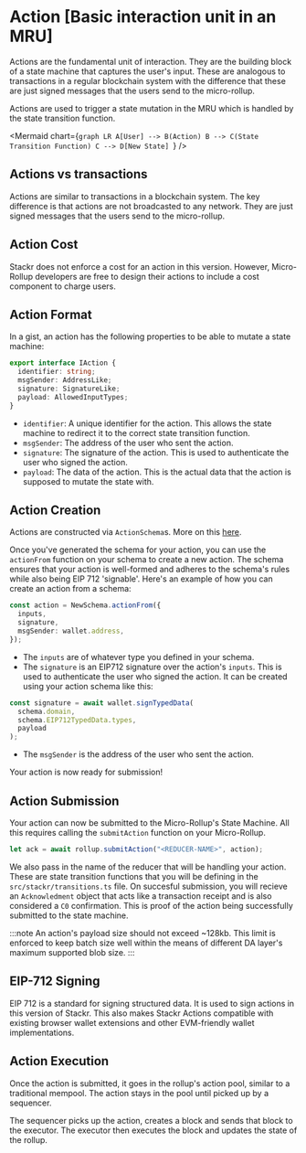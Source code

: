 
# Action [Basic interaction unit in an MRU]

Actions are the fundamental unit of interaction. They are the building block of a state machine that captures the user's input. These are analogous to transactions in a regular blockchain system with the difference that these are just signed messages that the users send to the micro-rollup.

Actions are used to trigger a state mutation in the MRU which is handled by the state transition function.

<Mermaid
  chart={`graph LR
    A[User] --> B(Action)
    B --> C(State Transition Function)
    C --> D[New State]
`}
/>

## Actions vs transactions

Actions are similar to transactions in a blockchain system. The key difference is that actions are not broadcasted to any network. They are just signed messages that the users send to the micro-rollup.

## Action Cost

Stackr does not enforce a cost for an action in this version.
However, Micro-Rollup developers are free to design their actions to include a cost component to charge users.

## Action Format

In a gist, an action has the following properties to be able to mutate a state machine:

```typescript
export interface IAction {
  identifier: string;
  msgSender: AddressLike;
  signature: SignatureLike;
  payload: AllowedInputTypes;
}
```

- `identifier`: A unique identifier for the action. This allows the state machine to redirect it to the correct state transition function.
- `msgSender`: The address of the user who sent the action.
- `signature`: The signature of the action. This is used to authenticate the user who signed the action.
- `payload`: The data of the action. This is the actual data that the action is supposed to mutate the state with.

## Action Creation

Actions are constructed via `ActionSchema`s. More on this [here](/build/framework/action/action-schema).

Once you've generated the schema for your action, you can use the `actionFrom` function on your schema to create a new action.
The schema ensures that your action is well-formed and adheres to the schema's rules while also being EIP 712 'signable'.
Here's an example of how you can create an action from a schema:

```typescript
const action = NewSchema.actionFrom({
  inputs,
  signature,
  msgSender: wallet.address,
});
```

- The `inputs` are of whatever type you defined in your schema.
- The `signature` is an EIP712 signature over the action's `inputs`. This is used to authenticate the user who signed the action.
  It can be created using your action schema like this:

```typescript
const signature = await wallet.signTypedData(
  schema.domain,
  schema.EIP712TypedData.types,
  payload
);
```

- The `msgSender` is the address of the user who sent the action.

Your action is now ready for submission!

## Action Submission

Your action can now be submitted to the Micro-Rollup's State Machine.
All this requires calling the `submitAction` function on your Micro-Rollup.

```typescript
let ack = await rollup.submitAction("<REDUCER-NAME>", action);
```

We also pass in the name of the reducer that will be handling your action.
These are state transition functions that you will be defining in the `src/stackr/transitions.ts` file.
On succesful submission, you will recieve an `Acknowledment` object that acts like a transaction receipt and is also considered a `C0` confirmation.
This is proof of the action being successfully submitted to the state machine.

:::note
An action's payload size should not exceed ~128kb. This limit is enforced to keep batch size well within the means of different DA layer's maximum supported blob size. 
:::

## EIP-712 Signing

EIP 712 is a standard for signing structured data. It is used to sign actions in this version of Stackr.
This also makes Stackr Actions compatible with existing browser wallet extensions and other EVM-friendly wallet implementations.

## Action Execution

Once the action is submitted, it goes in the rollup's action pool, similar to a traditional mempool. The action stays in the pool until picked up by a sequencer.

The sequencer picks up the action, creates a block and sends that block to the executor. The executor then executes the block and updates the state of the rollup.
